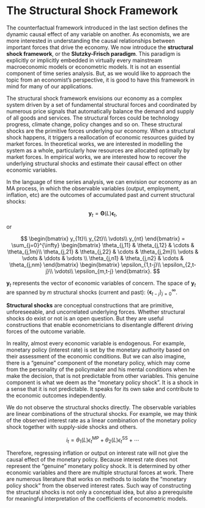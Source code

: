 # The Structural Shock Framework

The counterfactual framework introduced in the last section defines the
dynamic causal effect of any variable on another. As economists, we are
more interested in understanding the causal relationships between
important forces that drive the economy. We now introduce the
**structural shock framework**, or the **Slutzky-Frisch paradigm**. This
paradigm is explicitly or implicitly embedded in virtually every
mainstream macroeconomic models or econometric models. It is not an
essential component of time series analysis. But, as we would like to
approach the topic from an economist's perspective, it is good to have
this framework in mind for many of our applications.

The structural shock framework envisions our economy as a complex system
driven by a set of fundamental structural forces and coordinated by
numerous price signals that automatically balance the demand and supply
of all goods and services. The structural forces could be technology
progress, climate change, policy changes and so on. These structural
shocks are the primitive forces underlying our economy. When a
structural shock happens, it triggers a reallocation of economic
resources guided by market forces. In theoretical works, we are
interested in modelling the system as a whole, particularly how
resources are allocated optimally by market forces. In empirical works,
we are interested how to recover the underlying structural shocks and
estimate their causal effect on other economic variables.

In the language of time series analysis, we can envision our economy as
an MA process, in which the observable variables (output, employment,
inflation, etc) are the outcomes of accumulated past and current
structural shocks:

$$
\boldsymbol y_t = \boldsymbol\Theta(L) \boldsymbol\epsilon_t,
$$

or

$$
\begin{bmatrix}
y_{1t}\\ y_{2t}\\ \vdots\\ y_{nt}
\end{bmatrix} = 
\sum_{j=0}^{\infty}
\begin{bmatrix}
\theta_{j,11} & \theta_{j,12} & \cdots & \theta_{j,1m}\\
\theta_{j,21} & \theta_{j,22} & \cdots & \theta_{j,2m}\\
\vdots & \vdots & \ddots & \vdots \\
\theta_{j,n1} & \theta_{j,n2} & \cdots & \theta_{j,nm}
\end{bmatrix}
\begin{bmatrix}
\epsilon_{1,t-j}\\ \epsilon_{2,t-j}\\ \vdots\\ \epsilon_{m,t-j}
\end{bmatrix}.
$$

$\boldsymbol y_t$ represents the vector of economic variables of
concern. The space of $\boldsymbol y_t$ are spanned by $m$ structural
shocks (current and past):
$\{\boldsymbol \epsilon_{t-j}\}_{j=0}^{\infty}$.

**Structural shocks** are conceptual constructions that are primitive,
unforeseeable, and uncorrelated underlying forces. Whether structural
shocks do exist or not is an open question. But they are useful
constructions that enable econometricians to disentangle different
driving forces of the outcome variable.

In reality, almost every economic variable is endogenous. For example,
monetary policy (interest rate) is set by the monetary authority based
on their assessment of the economic conditions. But we can also imagine,
there is a "genuine" component of the monetary policy, which may come
from the personality of the policymaker and his mental conditions when
he make the decision, that is not predictable from other variables. This
genuine component is what we deem as the "monetary policy shock". It is
a shock in a sense that it is not predictable. It speaks for its own
sake and contribute to the economic outcomes independently.

We do not observe the structural shocks directly. The observable
variables are linear combinations of the structural shocks. For example,
we may think of the observed interest rate as a linear combination of
the monetary policy shock together with supply-side shocks and others.

$$
i_t = \theta_{1}(L)\epsilon_{t}^{\text{MP}} + \theta_{2}(L)\epsilon_{t}^{\text{SS}} + \cdots
$$

Therefore, regressing inflation or output on interest rate will not give
the causal effect of the monetary policy. Because interest rate does not
represent the "genuine" monetary policy shock. It is determined by other
economic variables and there are multiple structural forces at work.
There are numerous literature that works on methods to isolate the
"monetary policy shock" from the observed interest rates. Such way of
constructing the structural shocks is not only a conceptual idea, but
also a prerequisite for meaningful interpretation of the coefficients of
econometric models.
